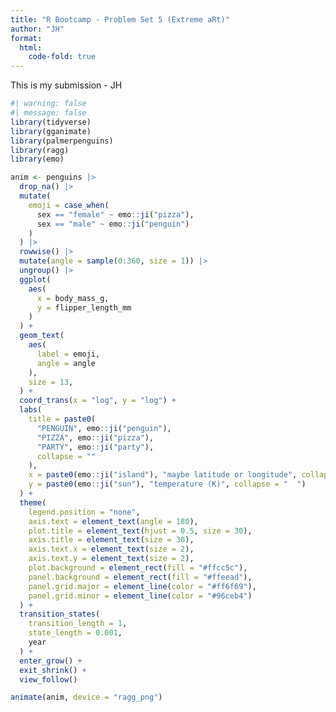 ```yaml
---
title: "R Bootcamp - Problem Set 5 (Extreme aRt)"
author: "JH"
format:
  html:
    code-fold: true
---
```


This is my submission - JH 

```r
#| warning: false
#| message: false
library(tidyverse)
library(gganimate)
library(palmerpenguins)
library(ragg)
library(emo)

anim <- penguins |>
  drop_na() |>
  mutate(
    emoji = case_when(
      sex == "female" ~ emo::ji("pizza"),
      sex == "male" ~ emo::ji("penguin")
    )
  ) |>
  rowwise() |>
  mutate(angle = sample(0:360, size = 1)) |>
  ungroup() |>
  ggplot(
    aes(
      x = body_mass_g,
      y = flipper_length_mm
    )
  ) +
  geom_text(
    aes(
      label = emoji,
      angle = angle
    ),
    size = 13,
  ) +
  coord_trans(x = "log", y = "log") +
  labs(
    title = paste0(
      "PENGUIN", emo::ji("penguin"),
      "PIZZA", emo::ji("pizza"),
      "PARTY", emo::ji("party"),
      collapse = ""
    ),
    x = paste0(emo::ji("island"), "maybe latitude or longitude", collapse = "  "),
    y = paste0(emo::ji("sun"), "temperature (K)", collapse = "  ")
  ) +
  theme(
    legend.position = "none",
    axis.text = element_text(angle = 180),
    plot.title = element_text(hjust = 0.5, size = 30),
    axis.title = element_text(size = 30),
    axis.text.x = element_text(size = 2),
    axis.text.y = element_text(size = 2),
    plot.background = element_rect(fill = "#ffcc5c"),
    panel.background = element_rect(fill = "#ffeead"),
    panel.grid.major = element_line(color = "#ff6f69"),
    panel.grid.minor = element_line(color = "#96ceb4")
  ) +
  transition_states(
    transition_length = 1,
    state_length = 0.001,
    year
  ) +
  enter_grow() +
  exit_shrink() +
  view_follow()

animate(anim, device = "ragg_png")
```
